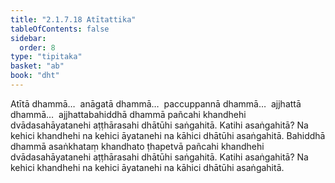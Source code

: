 ```yaml
---
title: "2.1.7.18 Atītattika"
tableOfContents: false
sidebar:
  order: 8
type: "tipitaka"
basket: "ab"
book: "dht"
---
```



<DynamicBreadcrumb />

<Division number="104" book="dht">

<Paragraph number="150" book="dht">
Atītā dhammā…  anāgatā dhammā…  paccuppannā dhammā…  ajjhattā dhammā…  ajjhattabahiddhā dhammā pañcahi khandhehi dvādasahāyatanehi aṭṭhārasahi dhātūhi saṅgahitā. Katihi asaṅgahitā? Na kehici khandhehi na kehici āyatanehi na kāhici dhātūhi asaṅgahitā.
</Paragraph>

</Division>
<Division number="105" book="dht">

<Paragraph number="151" book="dht">
Bahiddhā dhammā asaṅkhataṃ khandhato ṭhapetvā pañcahi khandhehi dvādasahāyatanehi aṭṭhārasahi dhātūhi saṅgahitā. Katihi asaṅgahitā? Na kehici khandhehi na kehici āyatanehi na kāhici dhātūhi asaṅgahitā.
</Paragraph>
</Division>